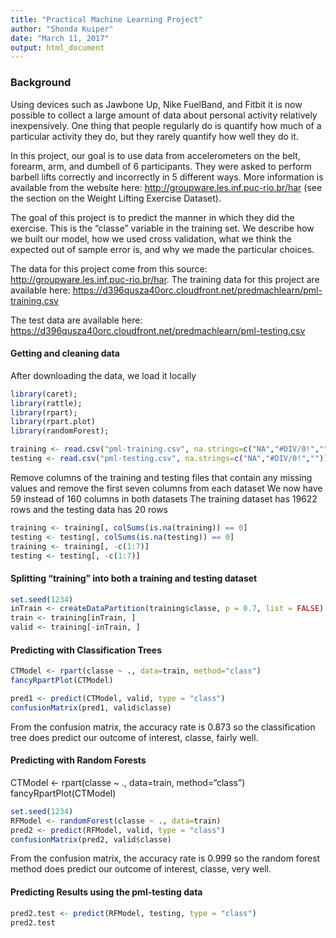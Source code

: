 ```yaml
---
title: "Practical Machine Learning Project"
author: "Shonda Kuiper"
date: "March 11, 2017"
output: html_document
---
```


### Background
Using devices such as Jawbone Up, Nike FuelBand, and Fitbit it is now possible to collect a large amount of data about personal activity relatively inexpensively. One thing that people regularly do is quantify how much of a particular activity they do, but they rarely quantify how well they do it. 

In this project, our goal is to use data from accelerometers on the belt, forearm, arm, and dumbell of 6 participants. They were asked to perform barbell lifts correctly and incorrectly in 5 different ways. More information is available from the website here: <http://groupware.les.inf.puc-rio.br/har> (see the section on the Weight Lifting Exercise Dataset).


The goal of this project is to predict the manner in which they did the exercise. This is the "classe" variable in the training set. We describe how we built our model, how we used cross validation, what we think the expected out of sample error is, and why we made the particular choices. 

The data for this project come from this source: <http://groupware.les.inf.puc-rio.br/har>. 
The training data for this project are available here: <https://d396qusza40orc.cloudfront.net/predmachlearn/pml-training.csv>

The test data are available here: <https://d396qusza40orc.cloudfront.net/predmachlearn/pml-testing.csv>

#### Getting and cleaning data
After downloading the data, we load it locally
```r
library(caret); 
library(rattle); 
library(rpart); 
library(rpart.plot)
library(randomForest); 

training <- read.csv("pml-training.csv", na.strings=c("NA","#DIV/0!",""))
testing <- read.csv("pml-testing.csv", na.strings=c("NA","#DIV/0!",""))
```

Remove columns of the training and testing files that contain any missing values and remove the first seven columns from each dataset
We now have 59 instead of 160  columns in both datasets
The training dataset has 19622 rows and the testing data has 20 rows
```r
training <- training[, colSums(is.na(training)) == 0]
testing <- testing[, colSums(is.na(testing)) == 0]
training <- training[, -c(1:7)]
testing <- testing[, -c(1:7)]
```

#### Splitting "training" into both a training and testing dataset

```r
set.seed(1234) 
inTrain <- createDataPartition(training$classe, p = 0.7, list = FALSE)
train <- training[inTrain, ]
valid <- training[-inTrain, ]
```

#### Predicting with Classification Trees

```r
CTModel <- rpart(classe ~ ., data=train, method="class")
fancyRpartPlot(CTModel)

```
```r
pred1 <- predict(CTModel, valid, type = "class")
confusionMatrix(pred1, valid$classe)
```

From the confusion matrix, the accuracy rate is 0.873 so the classification tree does predict our outcome of interest, classe, fairly well.

#### Predicting with Random Forests
CTModel <- rpart(classe ~ ., data=train, method="class")
fancyRpartPlot(CTModel)

```r
set.seed(1234)
RFModel <- randomForest(classe ~ ., data=train)
pred2 <- predict(RFModel, valid, type = "class")
confusionMatrix(pred2, valid$classe)
```

From the confusion matrix, the accuracy rate is 0.999 so the random forest method does predict our outcome of interest, classe, very well.

#### Predicting Results using the pml-testing data

```r
pred2.test <- predict(RFModel, testing, type = "class")
pred2.test
```

